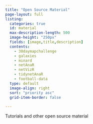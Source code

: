 ```yaml
---
title: "Open Source Material"
page-layout: full
listing:
  categories: true
  id: material
  max-description-length: 500
  image-height: "250px"	
  fields: [image,title,description]
  contents: 
    - 30daymapchallenge
    - galaxies
    - minard
    - netAnaR
    - netVizR
    - tidynetAnaR
    - football-data
  type: default
  image-align: right
  sort: "priority asc"
  grid-item-border: false
  
---
```


:::{.center}
Tutorials and other open source material
:::


:::{#material}
:::